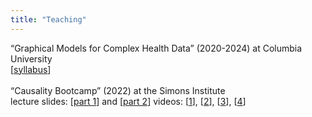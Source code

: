 ```yaml
---
title: "Teaching"
---
```


"Graphical Models for Complex Health Data" (2020-2024) at Columbia University\
\[[syllabus](https://www.dropbox.com/scl/fi/tbs5bhcajv1el6688j889/syllabus2024.pdf?rlkey=njjsvvx70ayzem5tyt4ppzhty&st=qqtvtxei&dl=0){target="_blank"}\]\
\
"Causality Bootcamp" (2022) at the Simons Institute\
lecture slides: \[[part 1](https://www.dropbox.com/scl/fi/ruye5bi4021bbqprpb54o/Simons_part1.pdf?rlkey=ll37614d2xshzytbmpne65wkv&st=y3fseaqo&dl=0){target="_blank"}\] and \[[part 2](https://www.dropbox.com/scl/fi/hs0p26menxoomanbi0wuj/Simons_part2.pdf?rlkey=ytji4ut2hln6rjfaaykvlsff4&st=evoal5gl&dl=0){target="_blank"}\] videos: \[[1](https://www.youtube.com/watch?v=egqVGs1TXlI){target="_blank"}\], \[[2](https://www.youtube.com/watch?v=fvQJ9gelUg0){target="_blank"}\], \[[3](https://www.youtube.com/watch?v=thWUcWKwtXA){target="_blank"}\], \[[4](https://www.youtube.com/watch?v=JSkPi22drQI){target="_blank"}\]
